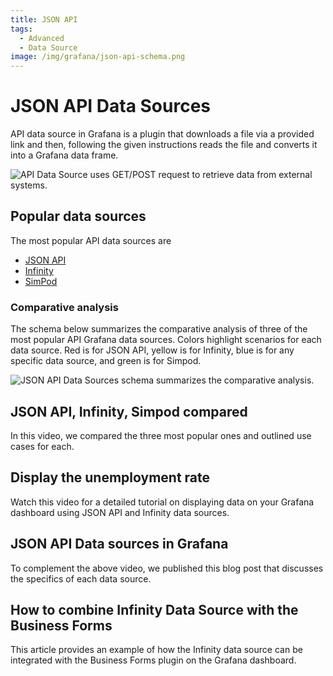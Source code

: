 ```yaml
---
title: JSON API
tags:
  - Advanced
  - Data Source
image: /img/grafana/json-api-schema.png
---
```



# JSON API Data Sources

API data source in Grafana is a plugin that downloads a file via a provided link and then, following the given instructions reads the file and converts it into a Grafana data frame.

<Image
  title="API Data Source uses GET/POST request to retrieve data from external systems."
  src="/img/grafana/api-concept.png"
/>

## Popular data sources

The most popular API data sources are

- [JSON API](https://grafana.com/grafana/plugins/marcusolsson-json-datasource/)
- [Infinity](https://grafana.com/grafana/plugins/yesoreyeram-infinity-datasource/)
- [SimPod](https://grafana.com/grafana/plugins/simpod-json-datasource/)

### Comparative analysis

The schema below summarizes the comparative analysis of three of the most popular API Grafana data sources. Colors highlight scenarios for each data source. Red is for JSON API, yellow is for Infinity, blue is for any specific data source, and green is for Simpod.

<Image
  title="JSON API Data Sources schema summarizes the comparative analysis."
  src="/img/grafana/json-api-schema.png"
/>

## JSON API, Infinity, Simpod compared

In this video, we compared the three most popular ones and outlined use cases for each.

<Youtube id="h1Mx4UvtKGY" title="JSON API, Infinity, Simpod compared." />

## Display the unemployment rate

Watch this video for a detailed tutorial on displaying data on your Grafana dashboard using JSON API and Infinity data sources.

<Youtube id="B4Uj1n4Cr88" title="How to use JSON Data Sources for Grafana." />

## JSON API Data sources in Grafana

To complement the above video, we published this blog post that discusses the specifics of each data source.

<BlogPost id="json-api-data-sources-in-grafana-20230104" />

## How to combine Infinity Data Source with the Business Forms

This article provides an example of how the Infinity data source can be integrated with the Business Forms plugin on the Grafana dashboard.

<BlogPost id="infinity-data-source-2024720" />
